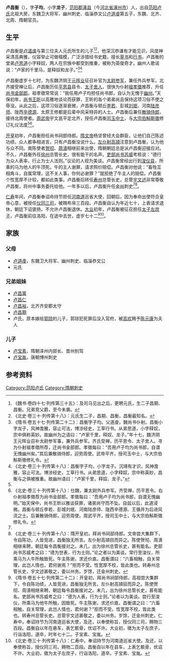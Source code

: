 '''卢昌衡'''（{{bd|？||？||}}），字'''子均'''，小字'''龙子'''，[[范阳郡|范阳郡]][[涿县|涿县]]（今[[河北省|河北省]][[涿州市|涿州市]]）人，出自[[范阳卢氏|范阳卢氏]]北祖大房，东魏卫大将军、幽州刺史、临淄恭文公[[卢道虔|卢道虔]]第五子，东魏、北齐、北周、隋朝官员。

==生平==
卢昌衡是[[卢道虔|卢道虔]]与第三位夫人元氏所生的儿子<ref>《魏书·卷四十七·列传第三十五》：及司马见出之后，更聘元氏，生二子昌期、昌衡。兄弟竞父爵，至今未袭。</ref><ref>《北史·卷三十·列传第十八》：元氏生二子，昌期、昌衡，昌衡最知名。</ref>，他深沉恭谦有才能见识，风度神采清高典雅，仪容举止可做楷模，广泛涉猎经书史籍，擅长[[草书|草书]]和[[行书|行书]]，卢昌衡的堂弟[[卢思道|卢思道]]小字释奴，两人在宗族中都受到推重，被称为英俊奇才。幽州人歌谣说：“卢家的千里马，是释奴和龙子。”<ref name=autogenerated1>《隋书·卷五十七·列传第二十二》：昌衡字子均。父道虔，魏尚书仆射。昌衡小字龙子，风神澹雅，容止可法，博涉经史，工草行书。从弟思道，小字释奴，宗中俱称英妙。故幽州为之语曰：“卢家千里，释奴、龙子。”年十七，魏济阴王元晖业召补太尉参军事，兼外兵参军。齐氏受禅，历平恩令、太子舍人。寻为仆射祖孝徵所荐，迁尚书金部郎。孝徵每曰：“吾用卢子均为尚书郎，自谓无愧幽州矣。”其后兼散骑侍郎，迎劳周使。武帝平齐，授司玉中士，与大宗伯斛斯徵修礼令。</ref><ref>《北史·卷三十·列传第十八》：昌衡字子均，小字龙子。沉靖有才识，风神澹雅，容止可法。博涉经史，工草行书。从弟思道，小字释奴，宗中称英妙，昌衡与之俱被推重。故幽州语曰：“卢家千里，释奴、龙子。”</ref>

卢昌衡虚岁十七时，为东魏济阴王[[元晖业|元晖业]]征召补官为[[太尉参军|太尉参军]]，兼任外兵参军。北齐接受禅让后，卢昌衡历任[[平恩县|平恩县]]县令、[[太子舍人|太子舍人]]，很快为仆射[[祖孝徵|祖孝徵]]推荐，升任[[尚书金部郎|尚书金部郎]]。祖孝徵常常说：“我任用卢子均担任尚书郎，自认为无愧于[[幽州|幽州]]。”天保初年，[[尚书|尚书]][[王昕|王昕]]以高雅地谈论而获罪，王昕的各个弟弟尚且保持这项习俗不使之辱没。从此之后，这项习俗逐渐衰微，卢昌衡与顿丘[[李若_(北朝)|李若]]、彭城[[刘珉|刘珉]]、河南[[陆彦师|陆彦师]]、陇西[[辛德源|辛德源]]、太原王修都是后辈中风采特异的人士。卢昌衡后兼任[[散骑侍郎|散骑侍郎]]，接待北周使者。[[周武帝|周武帝]]宇文邕平定北齐，授任卢昌衡[[司玉中士|司玉中士]]，与[[大宗伯|大宗伯]][[斛斯徵|斛斯徵]]修订礼仪法度<ref name=autogenerated1 /><ref>《北史·卷三十·列传第十八》：仕魏，兼太尉外兵参军。齐受禅，历平恩令。右仆射祖孝徵荐为尚书金部郎。孝徵每曰：“吾用卢子均为尚书郎，自谓无愧幽明。”始天保中，尚书王昕以雅谈获罪，诸弟尚守而不坠。自兹以后，此道浸微。昌衡与顿丘李若、彭城刘珉、河南陆彦师、陇西辛德源、王循并为后进风流之士。后兼散骑侍郎，迎劳周使。周武平齐，授司玉中士，与大宗伯斛斯徵修礼令。</ref>。

[[开皇|开皇]]初年，卢昌衡担任尚书祠部侍郎。[[隋文帝|隋文帝]]杨坚曾经大会群臣，让他们自己陈述功绩，众人都争相进言，只有卢昌衡没说什么。[[左仆射|左仆射]][[高熲|高熲]]注意到卢昌衡，认为他与众不同。南陈使者[[贺彻|贺彻]]、[[周濆|周濆]]相继前来出使，隋朝朝廷总是派卢昌衡迎接应对。不久，卢昌衡外任[[徐州_(三国至明朝)|徐州]]总管长史，很有能干的名声。[[吏部尚书|吏部尚书]][[苏威|苏威]]考核说：“德行为众人表率，行止为士人法则。”议论的人视为美谈。卢昌衡曾经出行到[[浚仪县_(秦国)|浚仪县]]，所乘的马为他人的牛顶死。牛的主人谢罪，请求照价赔偿。卢昌衡对他说：“畜牲互相角斗，自属常理，这不关人事，你何必谢罪？”就拒绝了牛主人的赔偿。卢昌衡个性宽厚不计较，都如此类事。卢昌衡后转任[[寿州_(隋朝)|寿州]]总管长史，总管[[宇文述|宇文述]]非常尊敬卢昌衡，将州中事务委托给他。一年多以后，卢昌衡升任[[金州_(陕西)|金州]]刺史<ref name=autogenerated1 /><ref>《北史·卷三十·列传第十八》：隋开皇初，拜尚书祠部侍郎。文帝尝大集群下，令自陈功，人皆竞进，昌衡独无所言。左仆射高熲目而异之。陈使贺彻、周濆相继来聘，朝廷每令昌衡接对之。未几，出为徐州总管长史，甚有能名。吏部尚书苏威考之曰：“德为世表，行为士则。”论之者以为美谈。常行至浚仪，所乘马为人牛所触致死。牛主陈谢，求还价直。昌衡谓曰：“六畜相触，自关常理，此岂人情也，君何谢焉？”拒而不受。性宽厚不校，皆此类也。转寿州总管长史，宇文述甚敬之，委以州务。岁馀，迁金州刺史。</ref>。

[[仁寿_(隋朝)|仁寿]]年间，卢昌衡奉诏命持节担任[[河南道|河南道]]巡省大使，回朝后，因为奉命出使符合皇帝心意，被授任[[仪同三司|仪同三司]]，被赐布帛三百段。卢昌衡自认为年近七十，上表请求退休，朝廷下诏褒扬，不允许卢昌衡退休。[[大业_(年号)|大业]]初年，卢昌衡被征召担任[[太子左庶子|太子左庶子]]，卢昌衡前往洛阳，在途中去世，虚岁七十二<ref>《隋书·卷五十七·列传第二十二》：开皇初，拜尚书祠部侍郎。高祖尝大集群下，令自陈功绩，人皆竞进，昌衡独无所言。左仆射高熲目而异之。陈使贺彻、周濆相继来聘，朝廷每令昌衡接对之。未几，出为徐州总管长史，甚有能名。吏部尚书苏威考之曰：“德为人表，行为士则。”论者以为美谈。尝行至浚仪，所乘马为他牛所触，因致死。牛主陈谢，求还价直。昌衡谓之曰：“六畜相触，自关常理，此岂人情也，君何谢？”拒而不受。性宽厚不校，皆此类也。转寿州总管长史。总管宇文述甚敬之，委以州务。岁馀，迁金州刺史。仁寿中，奉诏持节为河南道巡省大使，及还，以奉使称旨，授仪同三司，赐物三百段。昌衡自以年在悬车，表乞骸骨，优诏不许。大业初，徵为太子左庶子，行诣洛阳，道卒，时年七十二。子宝素、宝胤。</ref><ref>《北史·卷三十·列传第十八》：仁寿中，奉诏持节为河南道巡省大使。及还，以奉使称旨，授仪同三司，赐物二百段。昌衡自以年在县车，上表乞骸骨，优诏不许。大业初，徵为太子左庶子，行诣洛阳，道卒。子宝素、宝胤。</ref>。

==家族==
{{main|范阳卢氏世系图}}

===父母===
*[[卢道虔|卢道虔]]，东魏卫大将军、幽州刺史、临淄恭文公
*元氏

===兄弟姐妹===
*[[卢昌寓|卢昌寓]]
*[[卢昌仁|卢昌仁]]
*[[卢昌裕|卢昌裕]]，北齐齐安郡太守
*[[卢昌期|卢昌期]]
*卢氏，原本嫁给[[郭琼|郭琼]]的儿子，郭琼犯死罪后没入官府，被[[高欢|高欢]]赐予[[陈元康|陈元康]]为夫人

===儿子===
*[[卢宝素|卢宝素]]，隋朝泽州内部长、晋州别驾
*[[卢宝胤|卢宝胤]]，唐朝博州刺史

==参考资料==
{{reflist}}

[[Category:范阳卢氏|Category:范阳卢氏]]
[[Category:隋朝刺史|Category:隋朝刺史]]